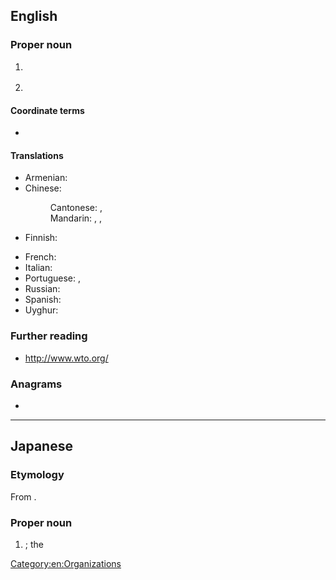 ==English==
{{wikipedia}}

===Proper noun===
{{en-proper noun}}

# {{lb|en|international law}} {{initialism of|en|World Trade Organization}}
# {{lb|en|history|international law}} {{initialism of|en|[[w:Warsaw Treaty Organization|Warsaw Treaty Organization]]}}

====Coordinate terms====
* {{sense|World Trade Organization}} {{l|en|GATT}}

====Translations====
{{trans-top|World Trade Organization}}
* Armenian: {{t+|hy|ԱՀԿ}}
* Chinese:
*: Cantonese: {{t|yue|世貿}}, {{t|yue|世贸|tr=sai3 mau6}}
*: Mandarin: {{t|cmn|WTO}}, {{t+|cmn|世貿}}, {{t+|cmn|世贸|tr=Shì-Mào}}
* Finnish: {{t+|fi|WTO}}
{{trans-mid}}
* French: {{t+|fr|OMC|f}}
* Italian: {{t|it|OMC}}
* Portuguese: {{t|pt|Organização Mundial do Comércio|f}}, {{t|pt|OMC|f}}
* Russian: {{t+|ru|ВТО|f}}
* Spanish: {{t+|es|OMC}}
* Uyghur: {{t|ug|د س ت}}
{{trans-bottom}}

===Further reading===
* http://www.wto.org/

===Anagrams===
* {{anagrams|en|a=otw|OTW|TOW|Tow|owt|tow|two|wot}}

[[Category:en:Organizations]]

----

==Japanese==

===Etymology===
From {{bor|ja|en|WTO|sort=たぶりゅうてぃいおお'}}.

===Proper noun===
{{ja-pos|proper|ダブリュー%-ティー%-オー}}

# {{syn of|ja|世界貿易機関|tr=Sekai Bōeki Kikan||{{l|en|World Trade Organization}}}}; the {{l|en|WTO}}

{{topics|ja|Organizations|sort=たぶりゅうてぃいおお'}}